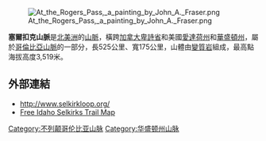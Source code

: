 [[Image:At_the_Rogers_Pass,_a_painting_by_John_A._Fraser.png|right]]

'''塞爾扣克山脈'''是[[北美洲|北美洲]]的[[山脈|山脈]]，橫跨[[加拿大|加拿大]][[卑詩省|卑詩省]]和美國[[愛達荷州|愛達荷州]]和[[華盛頓州|華盛頓州]]，屬於[[哥倫比亞山脈|哥倫比亞山脈]]的一部分，長525公里、寬175公里，山體由[[變質岩|變質岩]]組成，最高點海拔高度3,519米。

==外部連結==
*http://www.selkirkloop.org/ {{Wayback|url=http://www.selkirkloop.org/ |date=20210223234858 }}
*[http://www.idahoconservation.org/outdoor-enthusiasts/selkirks-hiking-map-recreation-guide Free Idaho Selkirks Trail Map] {{Wayback|url=http://www.idahoconservation.org/outdoor-enthusiasts/selkirks-hiking-map-recreation-guide |date=20120310193155 }}

{{Canada-geo-stub}}
{{US-geo-stub}}
[[Category:不列颠哥伦比亚山脉|Category:不列颠哥伦比亚山脉]]
[[Category:华盛顿州山脉|Category:华盛顿州山脉]]